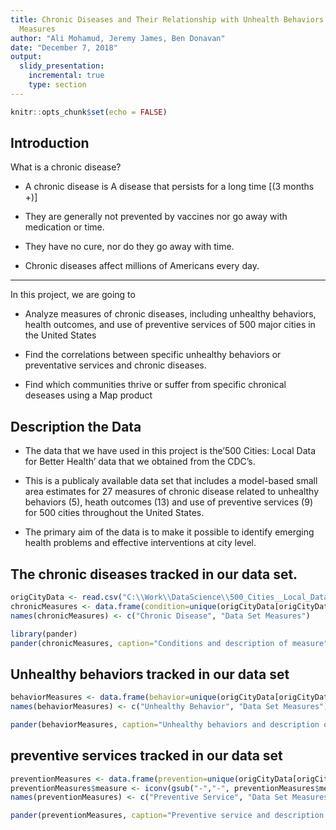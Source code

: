 ```yaml
---
title: Chronic Diseases and Their Relationship with Unhealth Behaviors and preventive
  Measures
author: "Ali Mohamud, Jeremy James, Ben Donavan"
date: "December 7, 2018"
output:
  slidy_presentation: 
    incremental: true
    type: section
---
```


```r
knitr::opts_chunk$set(echo = FALSE)
```

## Introduction

What is a chronic disease? 

- A chronic disease is A disease that persists for a long time [(3 months +)]

- They are generally not prevented by vaccines nor go away with medication or time.

- They have no cure, nor do they go away with time. 

- Chronic diseases affect millions of Americans every day.

***

In this project, we are going to

- Analyze measures of chronic diseases, including unhealthy behaviors, health outcomes, and use of preventive services of 500 major cities in the United States

- Find the correlations between specific unhealthy behaviors or preventative services and chronic diseases.

- Find which communities thrive or suffer from specific chronical deseases using a Map product

## Description the Data

- The data that we have used in this project is the'500 Cities: Local Data for Better Health' data that we obtained from the CDC's. 

- This is a publicaly available data set that includes a model-based small area estimates for 27 measures of chronic disease related to unhealthy behaviors (5), heath outcomes (13) and use of preventive services (9) for 500 cities throughout the United States.

- The primary aim of the data is to make it possible to identify emerging health problems and effective interventions at city level. 


## The chronic diseases tracked in our data set.

```r
origCityData <- read.csv("C:\\Work\\DataScience\\500_Cities__Local_Data_for_Better_Health__2018_release.csv")
chronicMeasures <- data.frame(condition=unique(origCityData[origCityData$Category == "Health Outcomes",]$Short_Question_Text), measure=unique(origCityData[origCityData$Category == "Health Outcomes",]$Measure))
names(chronicMeasures) <- c("Chronic Disease", "Data Set Measures")

library(pander)
pander(chronicMeasures, caption="Conditions and description of measure")
```

## Unhealthy behaviors tracked in our data set

```r
behaviorMeasures <- data.frame(behavior=unique(origCityData[origCityData$Category == "Unhealthy Behaviors",]$Short_Question_Text), measure=unique(origCityData[origCityData$Category == "Unhealthy Behaviors",]$Measure))
names(behaviorMeasures) <- c("Unhealthy Behavior", "Data Set Measures")

pander(behaviorMeasures, caption="Unhealthy behaviors and description of measure")
```

## preventive services tracked in our data set

```r
preventionMeasures <- data.frame(prevention=unique(origCityData[origCityData$Category == "Prevention",]$Short_Question_Text), measure=unique(origCityData[origCityData$Category == "Prevention",]$Measure))
preventionMeasures$measure <- iconv(gsub("-","-", preventionMeasures$measure), from='UTF-8', to='ASCII//TRANSLIT')
names(preventionMeasures) <- c("Preventive Service", "Data Set Measures")

pander(preventionMeasures, caption="Preventive service and description of measure")
```



